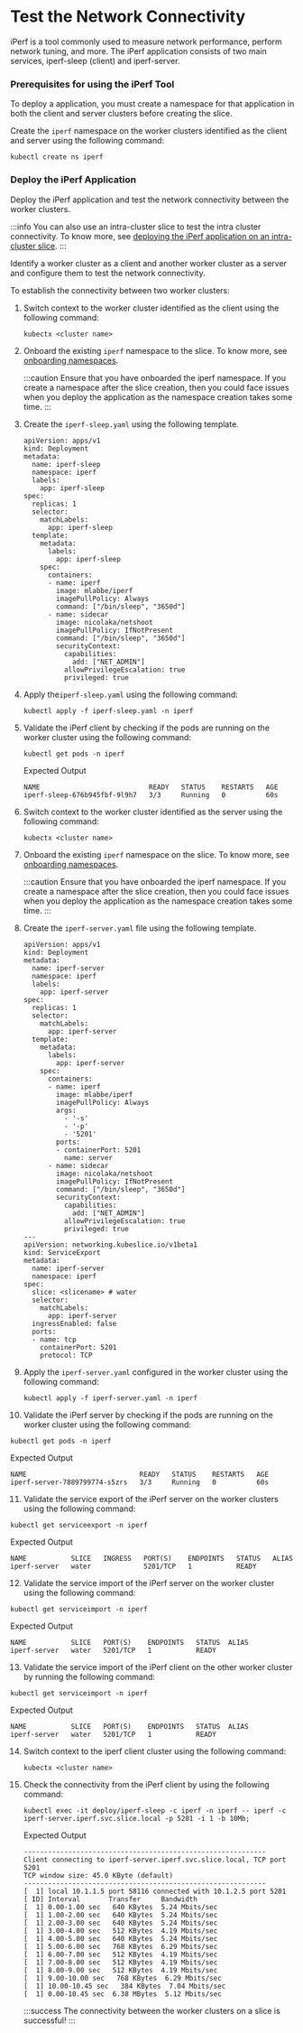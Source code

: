 # Test the Network Connectivity 
iPerf is a tool commonly used to measure network performance, perform
network tuning, and more. The iPerf application consists of two main
services, iperf-sleep (client) and iperf-server.

### Prerequisites for using the iPerf Tool
To deploy a application, you must create a namespace for that
application in both the client and server clusters before creating the
slice.

Create the `iperf` namespace on the worker clusters identified as the
client and server using the following command:

```
kubectl create ns iperf
```

### Deploy the iPerf Application 
Deploy the iPerf application and test the network connectivity between the worker clusters.

:::info
You can also use an intra-cluster slice to test the intra cluster connectivity. To know 
more, see [deploying the iPerf application on an intra-cluster slice](tutorials/deploying-the-iperf-application-on-an-intra-cluster-slice).
:::

Identify a worker cluster as a client and another worker cluster as a
server and configure them to test the network connectivity.

To establish the connectivity between two worker clusters:

1. Switch context to the worker cluster identified as the client using
   the following command:

   ```
   kubectx <cluster name>
   ```

2. Onboard the existing `iperf` namespace to the slice. To know more, see
   [onboarding namespaces](/versioned_docs/version-1.1.0/install-kubeslice/yaml/slice-operations/slice-operations-slice-creation.mdx#manage-namespaces).
 
   :::caution
   Ensure that you have onboarded the iperf namespace. If you create a namespace after 
   the slice creation, then you could face issues when you deploy the application as the 
   namespace creation takes some time.
   ::: 

3. Create the `iperf-sleep.yaml` using the following template.

   ```
   apiVersion: apps/v1
   kind: Deployment
   metadata:
     name: iperf-sleep
     namespace: iperf
     labels:
       app: iperf-sleep
   spec:
     replicas: 1
     selector:
       matchLabels:
         app: iperf-sleep
     template:
       metadata:
         labels:
           app: iperf-sleep
       spec:
         containers:
         - name: iperf
           image: mlabbe/iperf
           imagePullPolicy: Always
           command: ["/bin/sleep", "3650d"]
         - name: sidecar
           image: nicolaka/netshoot
           imagePullPolicy: IfNotPresent
           command: ["/bin/sleep", "3650d"]
           securityContext:
             capabilities:
               add: ["NET_ADMIN"]
             allowPrivilegeEscalation: true
             privileged: true
   ```

4. Apply the`iperf-sleep.yaml` using the following command:

   ```
   kubectl apply -f iperf-sleep.yaml -n iperf
   ```

5. Validate the iPerf client by checking if the pods are running on the 
worker cluster using the following command:

   ```
   kubectl get pods -n iperf
   ```

   Expected Output

   ```
   NAME                           READY   STATUS    RESTARTS   AGE
   iperf-sleep-676b945fbf-9l9h7   3/3     Running   0          60s
   ```

6. Switch context to the worker cluster identified as the server using
the following command:

   ```
   kubectx <cluster name>
   ```

7. Onboard the existing `iperf` namespace on the slice. To know more, see 
   [onboarding namespaces](/versioned_docs/version-1.1.0/install-kubeslice/yaml/slice-operations/slice-operations-slice-creation.mdx#manage-namespaces).

   :::caution
   Ensure that you have onboarded the iperf namespace. If you create a
   namespace after the slice creation, then you could face issues when you
   deploy the application as the namespace creation takes some time.
   :::

8. Create the `iperf-server.yaml` file using the following template.

   ```
   apiVersion: apps/v1
   kind: Deployment
   metadata:
     name: iperf-server
     namespace: iperf
     labels:
       app: iperf-server
   spec:
     replicas: 1
     selector:
       matchLabels:
         app: iperf-server
     template:
       metadata:
         labels:
           app: iperf-server
       spec:
         containers:
         - name: iperf
           image: mlabbe/iperf
           imagePullPolicy: Always
           args:
             - '-s'
             - '-p'
             - '5201'
           ports:
           - containerPort: 5201
             name: server
         - name: sidecar
           image: nicolaka/netshoot
           imagePullPolicy: IfNotPresent
           command: ["/bin/sleep", "3650d"]
           securityContext:
             capabilities:
               add: ["NET_ADMIN"]
             allowPrivilegeEscalation: true
             privileged: true
   ---
   apiVersion: networking.kubeslice.io/v1beta1
   kind: ServiceExport
   metadata:
     name: iperf-server
     namespace: iperf
   spec:
     slice: <slicename> # water
     selector:
       matchLabels:
         app: iperf-server
     ingressEnabled: false
     ports:
     - name: tcp
       containerPort: 5201
       protocol: TCP
   ``` 

9. Apply the `iperf-server.yaml` configured in the worker cluster using the following 
command:

   ```
   kubectl apply -f iperf-server.yaml -n iperf
   ```

10. Validate the iPerf server by checking if the pods are running on the worker cluster 
using the following command:

   
   ```
   kubectl get pods -n iperf
   ```

   Expected Output

   ```
   NAME                            READY   STATUS    RESTARTS   AGE
   iperf-server-7889799774-s5zrs   3/3     Running   0          60s
   ```

11. Validate the service export of the iPerf server on the worker clusters using 
the following command:

   ```
   kubectl get serviceexport -n iperf
   ```
   Expected Output

   ```
   NAME           SLICE   INGRESS   PORT(S)    ENDPOINTS   STATUS   ALIAS
   iperf-server   water             5201/TCP   1           READY
   ```

12. Validate the service import of the iPerf server on the worker cluster using the 
following command:

   ```
   kubectl get serviceimport -n iperf
   ```
   Expected Output

   ```
   NAME           SLICE   PORT(S)    ENDPOINTS   STATUS  ALIAS
   iperf-server   water   5201/TCP   1           READY
   ```

13. Validate the service import of the iPerf client on the other worker cluster by running 
the following command:

   ```
   kubectl get serviceimport -n iperf
   ```

   Expected Output

   ```
   NAME           SLICE   PORT(S)    ENDPOINTS   STATUS  ALIAS
   iperf-server   water   5201/TCP   1           READY
   ```

14. Switch context to the iperf client cluster using the following command: 

    ```
    kubectx <cluster name>
    ```

15. Check the connectivity from the iPerf client by using the following command: 

    ```
    kubectl exec -it deploy/iperf-sleep -c iperf -n iperf -- iperf -c iperf-server.iperf.svc.slice.local -p 5201 -i 1 -b 10Mb;
    ```
    Expected Output

    ```
    ------------------------------------------------------------
    Client connecting to iperf-server.iperf.svc.slice.local, TCP port 5201
    TCP window size: 45.0 KByte (default)
    ------------------------------------------------------------
    [  1] local 10.1.1.5 port 58116 connected with 10.1.2.5 port 5201
    [ ID] Interval       Transfer     Bandwidth
    [  1] 0.00-1.00 sec   640 KBytes  5.24 Mbits/sec
    [  1] 1.00-2.00 sec   640 KBytes  5.24 Mbits/sec
    [  1] 2.00-3.00 sec   640 KBytes  5.24 Mbits/sec
    [  1] 3.00-4.00 sec   512 KBytes  4.19 Mbits/sec
    [  1] 4.00-5.00 sec   640 KBytes  5.24 Mbits/sec
    [  1] 5.00-6.00 sec   768 KBytes  6.29 Mbits/sec
    [  1] 6.00-7.00 sec   512 KBytes  4.19 Mbits/sec
    [  1] 7.00-8.00 sec   512 KBytes  4.19 Mbits/sec
    [  1] 8.00-9.00 sec   512 KBytes  4.19 Mbits/sec
    [  1] 9.00-10.00 sec   768 KBytes  6.29 Mbits/sec
    [  1] 10.00-10.45 sec   384 KBytes  7.04 Mbits/sec
    [  1] 0.00-10.45 sec  6.38 MBytes  5.12 Mbits/sec
    ```

    :::success
    The connectivity between the worker clusters on a slice is successful!
    :::